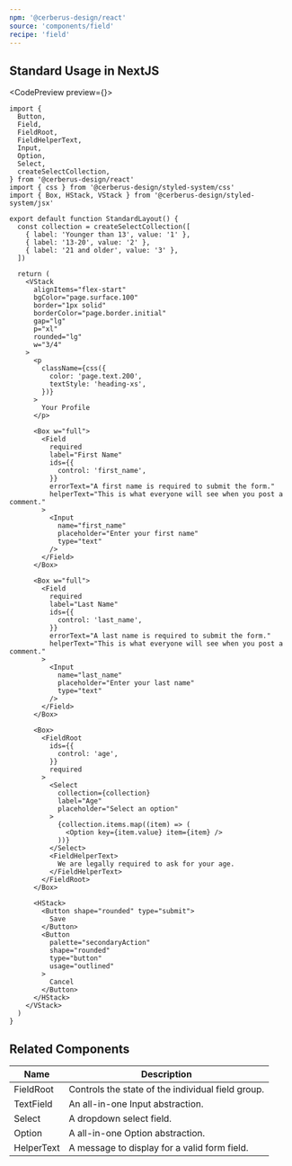 ```yaml
---
npm: '@cerberus-design/react'
source: 'components/field'
recipe: 'field'
---
```



## Standard Usage in NextJS

<CodePreview preview={<StandardLayout />}>
```tsx
import {
  Button,
  Field,
  FieldRoot,
  FieldHelperText,
  Input,
  Option,
  Select,
  createSelectCollection,
} from '@cerberus-design/react'
import { css } from '@cerberus-design/styled-system/css'
import { Box, HStack, VStack } from '@cerberus-design/styled-system/jsx'

export default function StandardLayout() {
  const collection = createSelectCollection([
    { label: 'Younger than 13', value: '1' },
    { label: '13-20', value: '2' },
    { label: '21 and older', value: '3' },
  ])

  return (
    <VStack
      alignItems="flex-start"
      bgColor="page.surface.100"
      border="1px solid"
      borderColor="page.border.initial"
      gap="lg"
      p="xl"
      rounded="lg"
      w="3/4"
    >
      <p
        className={css({
          color: 'page.text.200',
          textStyle: 'heading-xs',
        })}
      >
        Your Profile
      </p>

      <Box w="full">
        <Field
          required
          label="First Name"
          ids={{
            control: 'first_name',
          }}
          errorText="A first name is required to submit the form."
          helperText="This is what everyone will see when you post a comment."
        >
          <Input
            name="first_name"
            placeholder="Enter your first name"
            type="text"
          />
        </Field>
      </Box>

      <Box w="full">
        <Field
          required
          label="Last Name"
          ids={{
            control: 'last_name',
          }}
          errorText="A last name is required to submit the form."
          helperText="This is what everyone will see when you post a comment."
        >
          <Input
            name="last_name"
            placeholder="Enter your last name"
            type="text"
          />
        </Field>
      </Box>

      <Box>
        <FieldRoot
          ids={{
            control: 'age',
          }}
          required
        >
          <Select
            collection={collection}
            label="Age"
            placeholder="Select an option"
          >
            {collection.items.map((item) => (
              <Option key={item.value} item={item} />
            ))}
          </Select>
          <FieldHelperText>
            We are legally required to ask for your age.
          </FieldHelperText>
        </FieldRoot>
      </Box>

      <HStack>
        <Button shape="rounded" type="submit">
          Save
        </Button>
        <Button
          palette="secondaryAction"
          shape="rounded"
          type="button"
          usage="outlined"
        >
          Cancel
        </Button>
      </HStack>
    </VStack>
  )
}

```
</CodePreview>

<DripDivider />

## Related Components


| Name     |  Description                                                   |
| -------- | -------------------------------------------------------------  |
| FieldRoot    | Controls the state of the individual field group.          |
| TextField    | An all-in-one Input abstraction.                           |
| Select   | A dropdown select field.                                       |
| Option    | A all-in-one Option abstraction.                              |
| HelperText | A message to display for a valid form field.                 |

